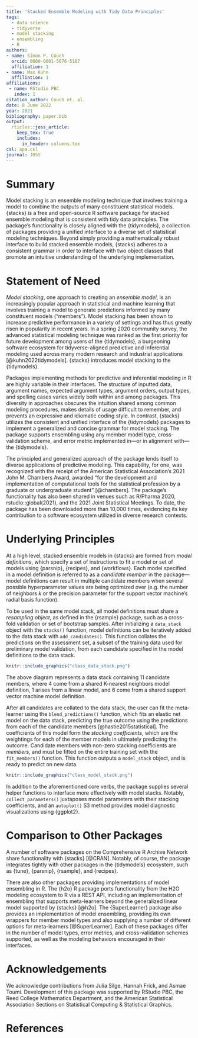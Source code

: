 ```yaml
---
title: 'Stacked Ensemble Modeling with Tidy Data Principles'
tags:
  - data science
  - tidyverse
  - model stacking
  - ensembling
  - R
authors:
- name: Simon P. Couch
  orcid: 0000-0001-5676-5107
  affiliation: 1
- name: Max Kuhn
  affiliation: 1
affiliations:
 - name: RStudio PBC
   index: 1
citation_author: Couch et. al.
date: 8 June 2022
year: 2021
bibliography: paper.bib
output: 
  rticles::joss_article:
    keep_tex: true
    includes:
      in_header: columns.tex
csl: apa.csl
journal: JOSS
---
```


# Summary

Model stacking is an ensemble modeling technique that involves training a model to combine the outputs of many constituent statistical models. {stacks} is a free and open-source R software package for stacked ensemble modeling that is consistent with tidy data principles. The package’s functionality is closely aligned with the {tidymodels}, a collection of packages providing a unified interface to a diverse set of statistical modeling techniques. Beyond simply providing a mathematically robust interface to build stacked ensemble models, {stacks} adheres to a consistent grammar in order to interface with two object classes that promote an intuitive understanding of the underlying implementation.

# Statement of Need

*Model stacking*, one approach to creating an *ensemble model*, is an increasingly popular approach in statistical and machine learning that involves training a model to generate predictions informed by many constituent models ("members"). Model stacking has been shown to increase predictive performance in a variety of settings and has thus greatly risen in popularity in recent years. In a spring 2020 community survey, the advanced statistical modeling technique was ranked as the first priority for future development among users of the {tidymodels}, a burgeoning software ecosystem for tidyverse-aligned predictive and inferential modeling used across many modern research and industrial applications [@kuhn2022tidymodels]. {stacks} introduces model stacking to the {tidymodels}.

Packages implementing methods for predictive and inferential modeling in R are highly variable in their interfaces. The structure of inputted data, argument names, expected argument types, argument orders, output types, and spelling cases varies widely both within and among packages. This diversity in approaches obscures the intuition shared among common modeling procedures, makes details of usage difficult to remember, and prevents an expressive and idiomatic coding style. In contrast, {stacks} utilizes the consistent and unified interface of the {tidymodels} packages to implement a generalized and concise grammar for model stacking. The package supports ensembling using any member model type, cross-validation scheme, and error metric implemented in---or in alignment with---the {tidymodels}.

The principled and generalized approach of the package lends itself to diverse applications of predictive modeling. This capability, for one, was recognized with the receipt of the American Statistical Association's 2021 John M. Chambers Award, awarded "for the development and implementation of computational tools for the statistical profession by a graduate or undergraduate student" [@chambers]. The package's functionality has also been shared in venues such as R/Pharma 2020, rstudio::global(2021), and the 2021 Joint Statistical Meetings. To date, the package has been downloaded more than 10,000 times, evidencing its key contribution to a software ecosystem utilized in diverse research contexts.

# Underlying Principles

At a high level, stacked ensemble models in {stacks} are formed from *model definitions*, which specify a set of instructions to fit a model or set of models using {parsnip}, {recipes}, and {workflows}. Each model specified in a model definition is referred to as a *candidate member* in the package---model definitions can result in multiple candidate members when several possible hyperparameter values are being optimized over (e.g. the number of neighbors $k$ or the precision parameter for the support vector machine's radial basis function).

To be used in the same model stack, all model definitions must share a *resampling object*, as defined in the {rsample} package, such as a cross-fold validation or set of bootstrap samples. After initializing a `data_stack` object with the `stacks()` function, model definitions can be iteratively added to the data stack with `add_candidates()`. This function collates the predictions on the assessment set, a subset of the training data used for preliminary model validation, from each candidate specified in the model definitions to the data stack.

```r
knitr::include_graphics("class_data_stack.png")
```

The above diagram represents a data stack containing 11 candidate members, where 4 come from a shared K-nearest neighbors model definition, 1 arises from a linear model, and 6 come from a shared support vector machine model definition.

After all candidates are collated to the data stack, the user can fit the meta-learner using the `blend_predictions()` function, which fits an elastic net model on the data stack, predicting the true outcome using the predictions from each of the candidate members [@hastie2015statistical]. The coefficients of this model form the *stacking coefficients*, which are the weightings for each of the member models in ultimately predicting the outcome. Candidate members with non-zero stacking coefficients are *members*, and must be fitted on the entire training set with the `fit_members()` function. This function outputs a `model_stack` object, and is ready to predict on new data.

```r
knitr::include_graphics("class_model_stack.png")
```

In addition to the aforementioned core verbs, the package supplies several helper functions to interface more effectively with model stacks. Notably, `collect_parameters()` juxtaposes model parameters with their stacking coefficients, and an `autoplot()` S3 method provides model diagnostic visualizations using {ggplot2}.

# Comparison to Other Packages

A number of software packages on the Comprehensive R Archive Network share functionality with {stacks} [@CRAN]. Notably, of course, the package integrates tightly with other packages in the {tidymodels} ecosystem, such as {tune}, {parsnip}, {rsample}, and {recipes}.

There are also other packages providing implementations of model ensembling in R. The {h2o} R package ports functionality from the H2O modeling ecosystem to R via a REST API, including an implementation of ensembling that supports meta-learners beyond the generalized linear model supported by {stacks} [@h2o]. The {SuperLearner} package also provides an implementation of model ensembling, providing its own wrappers for member model types and also supplying a number of different options for meta-learners [@SuperLearner]. Each of these packages differ in the number of model types, error metrics, and cross-validation schemes supported, as well as the modeling behaviors encouraged in their interfaces.

# Acknowledgements

We acknowledge contributions from Julia Silge, Hannah Frick, and Asmae Toumi. Development of this package was supported by RStudio PBC, the Reed College Mathematics Department, and the American Statistical Association Sections on Statistical Computing & Statistical Graphics.

# References
